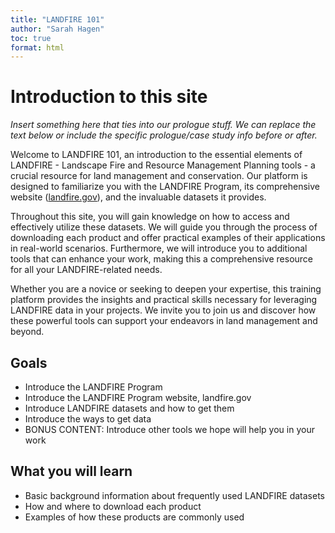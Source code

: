 ```yaml
---
title: "LANDFIRE 101"
author: "Sarah Hagen"
toc: true
format: html
---
```


# Introduction to this site

*Insert something here that ties into our prologue stuff. We can replace the text below or include the specific prologue/case study info before or after.*

Welcome to LANDFIRE 101, an introduction to the essential elements of LANDFIRE - Landscape Fire and Resource Management Planning tools - a crucial resource for land management and conservation. Our platform is designed to familiarize you with the LANDFIRE Program, its comprehensive website ([landfire.gov](http://landfire.gov/)), and the invaluable datasets it provides.

Throughout this site, you will gain knowledge on how to access and effectively utilize these datasets. We will guide you through the process of downloading each product and offer practical examples of their applications in real-world scenarios. Furthermore, we will introduce you to additional tools that can enhance your work, making this a comprehensive resource for all your LANDFIRE-related needs.

Whether you are a novice or seeking to deepen your expertise, this training platform provides the insights and practical skills necessary for leveraging LANDFIRE data in your projects. We invite you to join us and discover how these powerful tools can support your endeavors in land management and beyond.

## Goals

-   Introduce the LANDFIRE Program
-   Introduce the LANDFIRE Program website, landfire.gov
-   Introduce LANDFIRE datasets and how to get them
-   Introduce the ways to get data
-   BONUS CONTENT: Introduce other tools we hope will help you in your work

## What you will learn

-   Basic background information about frequently used LANDFIRE datasets
-   How and where to download each product
-   Examples of how these products are commonly used

